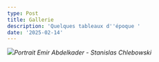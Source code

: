 ```yaml
---
type: Post
title: Gallerie
description: 'Quelques tableaux d''époque '
date: '2025-02-14'
---
```

![](/images/Portrait%20Emir%20Abdelkader%20-%20Stanislas%20Chlebowski.jpg)*Portrait Emir Abdelkader - Stanislas Chlebowski*
